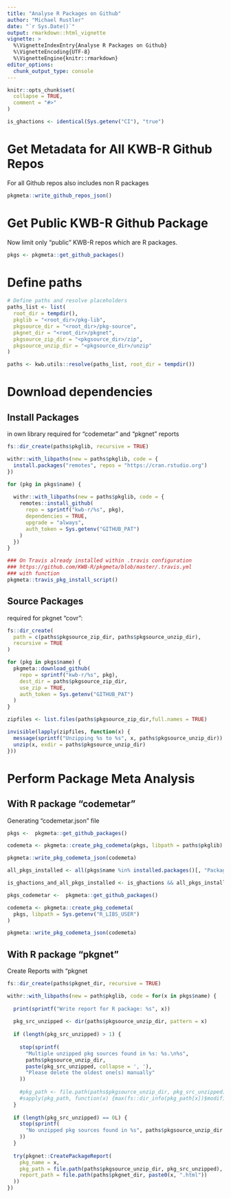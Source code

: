 ```yaml
---
title: "Analyse R Packages on Github"
author: "Michael Rustler"
date: "`r Sys.Date()`"
output: rmarkdown::html_vignette
vignette: >
  %\VignetteIndexEntry{Analyse R Packages on Github}
  %\VignetteEncoding{UTF-8}
  %\VignetteEngine{knitr::rmarkdown}
editor_options: 
  chunk_output_type: console
---
```


```r
knitr::opts_chunk$set(
  collapse = TRUE,
  comment = "#>"
)

is_ghactions <- identical(Sys.getenv("CI"), "true")
```

# Get Metadata for All KWB-R Github Repos

For all Github repos also includes non R packages

```r
pkgmeta::write_github_repos_json()
```

# Get Public KWB-R Github Package 

Now limit only "public" KWB-R repos which are R packages.

```r
pkgs <- pkgmeta::get_github_packages()
``` 

# Define paths 

```r
# Define paths and resolve placeholders
paths_list <- list(
  root_dir = tempdir(),
  pkglib = "<root_dir>/pkg-lib",
  pkgsource_dir = "<root_dir>/pkg-source",
  pkgnet_dir = "<root_dir>/pkgnet",
  pkgsource_zip_dir = "<pkgsource_dir>/zip",
  pkgsource_unzip_dir = "<pkgsource_dir>/unzip"
)

paths <- kwb.utils::resolve(paths_list, root_dir = tempdir())
```

# Download dependencies

## Install Packages

in own library required for "codemetar" and "pkgnet" reports

```r
fs::dir_create(paths$pkglib, recursive = TRUE)

withr::with_libpaths(new = paths$pkglib, code = {
  install.packages("remotes", repos = "https://cran.rstudio.org")
})

for (pkg in pkgs$name) {
  
  withr::with_libpaths(new = paths$pkglib, code = {
    remotes::install_github(
      repo = sprintf("kwb-r/%s", pkg),
      dependencies = TRUE,
      upgrade = "always",
      auth_token = Sys.getenv("GITHUB_PAT")
    )
  })
}
```

```r
### On Travis already installed within .travis configuration
### https://github.com/KWB-R/pkgmeta/blob/master/.travis.yml
### with function 
pkgmeta::travis_pkg_install_script()
```

## Source Packages 

required for pkgnet "covr":

```r

fs::dir_create(
  path = c(paths$pkgsource_zip_dir, paths$pkgsource_unzip_dir), 
  recursive = TRUE
)

for (pkg in pkgs$name) {
  pkgmeta::download_github(
    repo = sprintf("kwb-r/%s", pkg),
    dest_dir = paths$pkgsource_zip_dir,
    use_zip = TRUE,
    auth_token = Sys.getenv("GITHUB_PAT")
  )
}

zipfiles <- list.files(paths$pkgsource_zip_dir,full.names = TRUE)

invisible(lapply(zipfiles, function(x) {
  message(sprintf("Unzipping %s to %s", x, paths$pkgsource_unzip_dir))
  unzip(x, exdir = paths$pkgsource_unzip_dir)
}))
```

# Perform Package Meta Analysis

## With R package "codemetar"

Generating "codemetar.json" file

```r
pkgs <-  pkgmeta::get_github_packages()

codemeta <- pkgmeta::create_pkg_codemeta(pkgs, libpath = paths$pkglib)

pkgmeta::write_pkg_codemeta_json(codemeta)
```

```r
all_pkgs_installed <- all(pkgs$name %in% installed.packages()[, "Package"])

is_ghactions_and_all_pkgs_installed <- is_ghactions && all_pkgs_installed
```

```r
pkgs_codemetar <-  pkgmeta::get_github_packages()

codemeta <- pkgmeta::create_pkg_codemeta(
  pkgs, libpath = Sys.getenv("R_LIBS_USER")
)

pkgmeta::write_pkg_codemeta_json(codemeta)
```

## With R package "pkgnet"

Create Reports with "pkgnet

```r
fs::dir_create(paths$pkgnet_dir, recursive = TRUE)

withr::with_libpaths(new = path$pkglib, code = for(x in pkgs$name) {
  
  print(sprintf("Write report for R package: %s", x))
  
  pkg_src_unzipped <- dir(paths$pkgsource_unzip_dir, pattern = x)
  
  if (length(pkg_src_unzipped) > 1) {
    
    stop(sprintf(
      "Multiple unzipped pkg sources found in %s: %s.\n%s",
      paths$pkgsource_unzip_dir,
      paste(pkg_src_unzipped, collapse = ', '),
      "Please delete the oldest one(s) manually"
    ))
    
    #pkg_path <- file.path(paths$pkgsource_unzip_dir, pkg_src_unzipped),
    #sapply(pkg_path, function(x) {max(fs::dir_info(pkg_path[x])$modification_time)})
  } 
  
  if (length(pkg_src_unzipped) == 0L) {
    stop(sprintf(
      "No unzipped pkg sources found in %s", paths$pkgsource_unzip_dir
    ))
  }
  
  try(pkgnet::CreatePackageReport(
    pkg_name = x,
    pkg_path = file.path(paths$pkgsource_unzip_dir, pkg_src_unzipped),
    report_path = file.path(paths$pkgnet_dir, paste0(x, ".html"))
  ))
})
```
